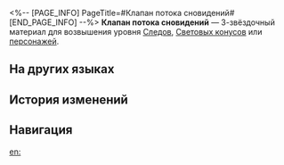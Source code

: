<%-- [PAGE_INFO]
PageTitle=#Клапан потока сновидений#
[END_PAGE_INFO] --%>
{{Предмет Инфобокс
|id          = 114002
|Изображение = Предмет Клапан потока сновидений.png
|Тип         = Материал Следов
|Тип2        = Материал возвышения персонажа
|Инвентарь   = Материалы улучшения
|Редкость    = 3
|Эффект      = 
|Описание    = Компонент контроля созданий Мира грёз. Обычный материал для усиления.
|Источник1   = [[Труппа «Кошмарики» на уровне Равновесия 2 или выше]]
|Источник2   = [[Универсальная машина для синтеза: Синтез материалов]]
|Источник3   = [[Противники в Расходящейся вселенной]]
|Источник4   = [[Противники в Виртуальной вселенной]]
|Источник5   = [[Универсальная машина для синтеза: Обмен материалов]]
}}
{{Описание|Инструмент для манипуляций, регулирующий желания и контролирующий эмоции созданий Мира грёз.<br /><br />''«Если это устройство выйдет из строя, вы станете участником труппы "Кошмарики"».''}}
'''Клапан потока сновидений''' — 3-звёздочный материал для возвышения уровня [[Следы|Следов]], [[Световые конусы|Световых конусов]] или [[Персонажи|персонажей]].

==На других языках==
{{На других языках
|en   = Dream Flow Valve
|zhs  = 流梦阀门
|zht  = 流夢閥門
|ja   = ドリームフローバルブ
|ko   = 꿈 흐름 밸브
|es   = Válvula del flujo de sueños
|fr   = Valve de débit onirique
|ru   = Клапан потока сновидений
|th   = Dream Flow Valve
|vi   = Van Dòng Chảy Giấc Mơ
|de   = Traumflussventil
|id   = Dream Flow Valve
|pt   = Válvula de Fluxo de Sonhos
}}

==История изменений==
{{История изменений|3.5}}

==Навигация==
{{Материалы улучшения Навбокс}}

[[en:]]